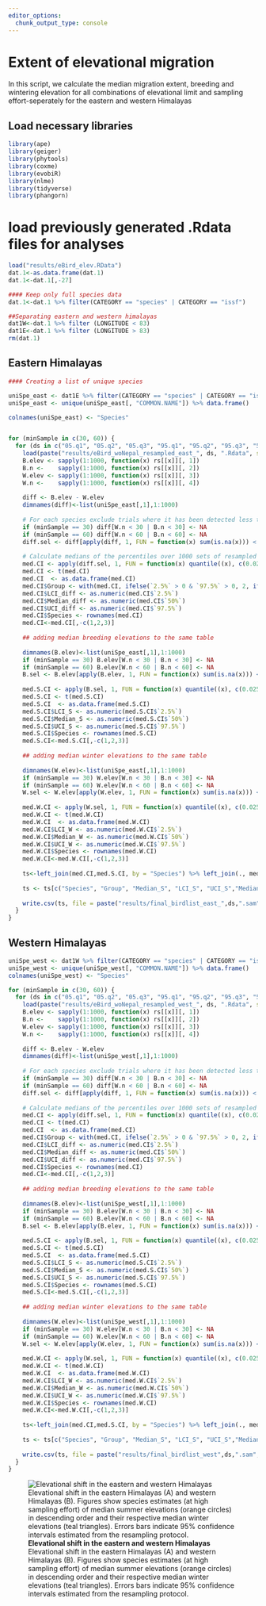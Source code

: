 ```yaml
---
editor_options: 
  chunk_output_type: console
---
```


# Extent of elevational migration

In this script, we calculate the median migration extent, breeding and wintering elevation for all combinations of elevational limit and sampling effort-seperately for the eastern and western Himalayas

## Load necessary libraries
```r
library(ape)
library(geiger)
library(phytools)
library(coxme)
library(evobiR)
library(nlme)
library(tidyverse)
library(phangorn)
```

# load previously generated .Rdata files for analyses

```r
load("results/eBird_elev.RData")
dat.1<-as.data.frame(dat.1)
dat.1<-dat.1[,-27]

#### Keep only full species data
dat.1<-dat.1 %>% filter(CATEGORY == "species" | CATEGORY == "issf")

##Separating eastern and western himalayas
dat1W<-dat.1 %>% filter (LONGITUDE < 83)
dat1E<-dat.1 %>% filter (LONGITUDE > 83)
rm(dat.1)
```


## Eastern Himalayas
```r

#### Creating a list of unique species

uniSpe_east <- dat1E %>% filter(CATEGORY == "species" | CATEGORY == "issf")
uniSpe_east <- unique(uniSpe_east[, "COMMON.NAME"]) %>% data.frame()

colnames(uniSpe_east) <- "Species"


for (minSample in c(30, 60)) {
  for (ds in c("05.q1", "05.q2", "05.q3", "95.q1", "95.q2", "95.q3", "50.q1", "50.q2", "50.q3")) {
    load(paste("results/eBird_woNepal_resampled_east_", ds, ".Rdata", sep = ""))
    B.elev <- sapply(1:1000, function(x) rs[[x]][, 1])
    B.n <-    sapply(1:1000, function(x) rs[[x]][, 2])
    W.elev <- sapply(1:1000, function(x) rs[[x]][, 3])
    W.n <-    sapply(1:1000, function(x) rs[[x]][, 4])
    
    diff <- B.elev - W.elev
    dimnames(diff)<-list(uniSpe_east[,1],1:1000)
    
    # For each species exclude trials where it has been detected less than 30/60 times in winter or summer
    if (minSample == 30) diff[W.n < 30 | B.n < 30] <- NA
    if (minSample == 60) diff[W.n < 60 | B.n < 60] <- NA 
    diff.sel <- diff[apply(diff, 1, FUN = function(x) sum(is.na(x))) < 1000, ]
    
    # Calculate medians of the percentiles over 1000 sets of resampled sampling events. Along with confidence intervals    
    med.CI <- apply(diff.sel, 1, FUN = function(x) quantile((x), c(0.025, .5, .975), na.rm = TRUE))
    med.CI <- t(med.CI)
    med.CI  <- as.data.frame(med.CI)
    med.CI$Group <- with(med.CI, ifelse(`2.5%` > 0 & `97.5%` > 0, 2, ifelse(`2.5%` < 0 & `97.5%` < 0, 1, 0)))
    med.CI$LCI_diff <- as.numeric(med.CI$`2.5%`)
    med.CI$Median_diff <- as.numeric(med.CI$`50%`)
    med.CI$UCI_diff <- as.numeric(med.CI$`97.5%`)
    med.CI$Species <- rownames(med.CI)
    med.CI<-med.CI[,-c(1,2,3)]
    
    ## adding median breeding elevations to the same table
    
    dimnames(B.elev)<-list(uniSpe_east[,1],1:1000)
    if (minSample == 30) B.elev[W.n < 30 | B.n < 30] <- NA
    if (minSample == 60) B.elev[W.n < 60 | B.n < 60] <- NA 
    B.sel <- B.elev[apply(B.elev, 1, FUN = function(x) sum(is.na(x))) < 1000, ]
    
    med.S.CI <- apply(B.sel, 1, FUN = function(x) quantile((x), c(0.025, .5, .975), na.rm = TRUE))
    med.S.CI <- t(med.S.CI)
    med.S.CI  <- as.data.frame(med.S.CI)
    med.S.CI$LCI_S <- as.numeric(med.S.CI$`2.5%`)
    med.S.CI$Median_S <- as.numeric(med.S.CI$`50%`)
    med.S.CI$UCI_S <- as.numeric(med.S.CI$`97.5%`)
    med.S.CI$Species <- rownames(med.S.CI)
    med.S.CI<-med.S.CI[,-c(1,2,3)]
    
    ## adding median winter elevations to the same table
    
    dimnames(W.elev)<-list(uniSpe_east[,1],1:1000)
    if (minSample == 30) W.elev[W.n < 30 | B.n < 30] <- NA
    if (minSample == 60) W.elev[W.n < 60 | B.n < 60] <- NA 
    W.sel <- W.elev[apply(W.elev, 1, FUN = function(x) sum(is.na(x))) < 1000, ]
    
    med.W.CI <- apply(W.sel, 1, FUN = function(x) quantile((x), c(0.025, .5, .975), na.rm = TRUE))
    med.W.CI <- t(med.W.CI)
    med.W.CI  <- as.data.frame(med.W.CI)
    med.W.CI$LCI_W <- as.numeric(med.W.CI$`2.5%`)
    med.W.CI$Median_W <- as.numeric(med.W.CI$`50%`)
    med.W.CI$UCI_W <- as.numeric(med.W.CI$`97.5%`)
    med.W.CI$Species <- rownames(med.W.CI)
    med.W.CI<-med.W.CI[,-c(1,2,3)]
    
    ts<-left_join(med.CI,med.S.CI, by = "Species") %>% left_join(., med.W.CI, by = "Species", )
    
    ts <- ts[c("Species", "Group", "Median_S", "LCI_S", "UCI_S","Median_W","LCI_W","UCI_W","Median_diff","LCI_diff", "UCI_diff")]
    
    write.csv(ts, file = paste("results/final_birdlist_east_",ds,".sam",minSample, ".csv", sep = ""), row.names = F)
  }
}

```

## Western Himalayas
```r
uniSpe_west <- dat1W %>% filter(CATEGORY == "species" | CATEGORY == "issf")
uniSpe_west <- unique(uniSpe_west[, "COMMON.NAME"]) %>% data.frame()
colnames(uniSpe_west) <- "Species"

for (minSample in c(30, 60)) {
  for (ds in c("05.q1", "05.q2", "05.q3", "95.q1", "95.q2", "95.q3", "50.q1", "50.q2", "50.q3")) {
    load(paste("results/eBird_woNepal_resampled_west_", ds, ".Rdata", sep = ""))
    B.elev <- sapply(1:1000, function(x) rs[[x]][, 1])
    B.n <-    sapply(1:1000, function(x) rs[[x]][, 2])
    W.elev <- sapply(1:1000, function(x) rs[[x]][, 3])
    W.n <-    sapply(1:1000, function(x) rs[[x]][, 4])
    
    diff <- B.elev - W.elev
    dimnames(diff)<-list(uniSpe_west[,1],1:1000)
    
    # For each species exclude trials where it has been detected less than 30/60 times in winter or summer
    if (minSample == 30) diff[W.n < 30 | B.n < 30] <- NA
    if (minSample == 60) diff[W.n < 60 | B.n < 60] <- NA 
    diff.sel <- diff[apply(diff, 1, FUN = function(x) sum(is.na(x))) < 1000, ]
    
    # Calculate medians of the percentiles over 1000 sets of resampled sampling events. Along with confidence intervals    
    med.CI <- apply(diff.sel, 1, FUN = function(x) quantile((x), c(0.025, .5, .975), na.rm = TRUE))
    med.CI <- t(med.CI)
    med.CI  <- as.data.frame(med.CI)
    med.CI$Group <- with(med.CI, ifelse(`2.5%` > 0 & `97.5%` > 0, 2, ifelse(`2.5%` < 0 & `97.5%` < 0, 1, 0)))
    med.CI$LCI_diff <- as.numeric(med.CI$`2.5%`)
    med.CI$Median_diff <- as.numeric(med.CI$`50%`)
    med.CI$UCI_diff <- as.numeric(med.CI$`97.5%`)
    med.CI$Species <- rownames(med.CI)
    med.CI<-med.CI[,-c(1,2,3)]
    
    ## adding median breeding elevations to the same table
    
    dimnames(B.elev)<-list(uniSpe_west[,1],1:1000)
    if (minSample == 30) B.elev[W.n < 30 | B.n < 30] <- NA
    if (minSample == 60) B.elev[W.n < 60 | B.n < 60] <- NA 
    B.sel <- B.elev[apply(B.elev, 1, FUN = function(x) sum(is.na(x))) < 1000, ]
    
    med.S.CI <- apply(B.sel, 1, FUN = function(x) quantile((x), c(0.025, .5, .975), na.rm = TRUE))
    med.S.CI <- t(med.S.CI)
    med.S.CI  <- as.data.frame(med.S.CI)
    med.S.CI$LCI_S <- as.numeric(med.S.CI$`2.5%`)
    med.S.CI$Median_S <- as.numeric(med.S.CI$`50%`)
    med.S.CI$UCI_S <- as.numeric(med.S.CI$`97.5%`)
    med.S.CI$Species <- rownames(med.S.CI)
    med.S.CI<-med.S.CI[,-c(1,2,3)]
    
    ## adding median winter elevations to the same table
    
    dimnames(W.elev)<-list(uniSpe_west[,1],1:1000)
    if (minSample == 30) W.elev[W.n < 30 | B.n < 30] <- NA
    if (minSample == 60) W.elev[W.n < 60 | B.n < 60] <- NA 
    W.sel <- W.elev[apply(W.elev, 1, FUN = function(x) sum(is.na(x))) < 1000, ]
    
    med.W.CI <- apply(W.sel, 1, FUN = function(x) quantile((x), c(0.025, .5, .975), na.rm = TRUE))
    med.W.CI <- t(med.W.CI)
    med.W.CI  <- as.data.frame(med.W.CI)
    med.W.CI$LCI_W <- as.numeric(med.W.CI$`2.5%`)
    med.W.CI$Median_W <- as.numeric(med.W.CI$`50%`)
    med.W.CI$UCI_W <- as.numeric(med.W.CI$`97.5%`)
    med.W.CI$Species <- rownames(med.W.CI)
    med.W.CI<-med.W.CI[,-c(1,2,3)]
    
    ts<-left_join(med.CI,med.S.CI, by = "Species") %>% left_join(., med.W.CI, by = "Species", )
    
    ts <- ts[c("Species", "Group", "Median_S", "LCI_S", "UCI_S","Median_W","LCI_W","UCI_W","Median_diff","LCI_diff", "UCI_diff")]
    
    write.csv(ts, file = paste("results/final_birdlist_west",ds,".sam",minSample, ".csv", sep = ""), row.names = F)
  }
}

```

![**Elevational shift in the eastern and western Himalayas**
Elevational shift in the eastern Himalayas (A) and western Himalayas (B). Figures show species estimates (at high sampling effort) of median summer elevations (orange circles) in descending order and their respective median winter elevations (teal triangles). Errors bars indicate 95% confidence intervals estimated from the resampling protocol.](figs/fig02.jpg)
